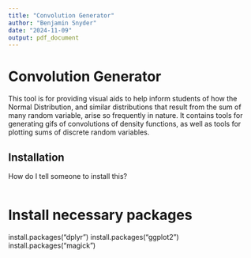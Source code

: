 ```yaml
---
title: "Convolution Generator"
author: "Benjamin Snyder"
date: "2024-11-09"
output: pdf_document
---
```


# Convolution Generator

This tool is for providing visual aids to help inform students of how the Normal Distribution, and similar distributions that result from the sum of many random variable, arise so frequently in nature. It contains tools for generating gifs of convolutions of density functions, as well as tools for plotting sums of discrete random variables.

## Installation

How do I tell someone to install this?

```r

```
# Install necessary packages
install.packages("dplyr")
install.packages("ggplot2")
install.packages("magick")
